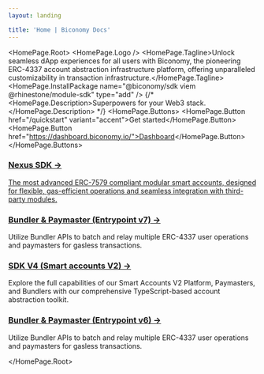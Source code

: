```yaml
---
layout: landing

title: 'Home | Biconomy Docs'
---
```



<HomePage.Root>
  <HomePage.Logo />
  <HomePage.Tagline>Unlock seamless dApp experiences for all users with Biconomy, the pioneering ERC-4337 account abstraction infrastructure platform, offering unparalleled customizability in transaction infrastructure.</HomePage.Tagline>
  <HomePage.InstallPackage name="@biconomy/sdk viem @rhinestone/module-sdk" type="add" />
  {/* <HomePage.Description>Superpowers for your Web3 stack.</HomePage.Description> */}
  <HomePage.Buttons>
    <HomePage.Button href="/quickstart" variant="accent">Get started</HomePage.Button>
    <HomePage.Button href="https://dashboard.biconomy.io/">Dashboard</HomePage.Button>
  </HomePage.Buttons>

<div className="mx-0 mt-4 md:mx-4 xl:-mx-12 2xl:-mx-24">
    <div className="grid grid-cols-1 md:grid-cols-2 gap-8">
        <div className="p-6 border border-gray-200 rounded-lg hover:shadow-lg transition-shadow duration-300">
            <h3 className="text-orange-600 font-bold text-xl mb-2">
                <a href="/overview" className="no-underline hover:text-orange-800">
                    Nexus SDK →
                </a>
            </h3>
            <a href="/overview">
                The most advanced ERC-7579 compliant modular smart accounts, designed for flexible, gas-efficient operations and seamless integration with third-party modules.
            </a>
        </div>
        <div className="p-6 border border-gray-200 rounded-lg hover:shadow-lg transition-shadow duration-300">
            <h3 className="text-orange-600 font-bold text-xl mb-2">
                <a href="/infra/bundler/integration" className="no-underline hover:text-orange-800">
                    Bundler & Paymaster (Entrypoint v7) →
                </a>
            </h3>
            Utilize Bundler APIs to batch and relay multiple ERC-4337 user operations and paymasters for gasless transactions.
        </div>
    </div>
    <div className="grid grid-cols-1 md:grid-cols-2 gap-8 mt-4">
        <div className="p-6 border border-gray-200 rounded-lg opacity-50 blur-[0.2px]">
            <h3 className="text-[#ff4e17] font-bold text-xl mb-2">
                <a href="/smartAccountsV2/quickstart-react" className="no-underline hover:text-[#ff2600]">
                    SDK V4 (Smart accounts V2) →
                </a>
            </h3>
            Explore the full capabilities of our Smart Accounts V2 Platform, Paymasters, and Bundlers with our comprehensive TypeScript-based account abstraction toolkit.
        </div>
        <div className="p-6 border border-gray-200 rounded-lg opacity-50 blur-[0.2px]">
            <h3 className="text-orange-600 font-bold text-xl mb-2">
                <a href="/smartAccountsV2/bundler" className="no-underline hover:text-orange-800">
                    Bundler & Paymaster (Entrypoint v6) →
                </a>
            </h3>
            Utilize Bundler APIs to batch and relay multiple ERC-4337 user operations and paymasters for gasless transactions.
        </div>
    </div>
</div>


</HomePage.Root>

